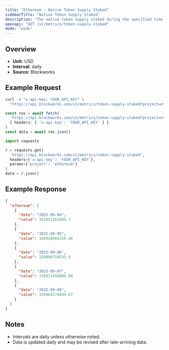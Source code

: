 ```yaml
---
title: "Ethereum : Native Token Supply Staked"
sidebarTitle: "Native Token Supply Staked"
description: "The native token supply staked during the specified time period for given blockchain."
openapi: "GET /v1/metrics/token-supply-staked"
mode: "wide"
---
```


## Overview

- **Unit:** USD
- **Interval:** daily
- **Source:** Blockworks

## Example Request

<CodeGroup>

```bash cURL
curl -H "x-api-key: YOUR_API_KEY" \
  "https://api.blockworks.com/v1/metrics/token-supply-staked?project=ethereum"
```

```typescript TypeScript
const res = await fetch(
  'https://api.blockworks.com/v1/metrics/token-supply-staked?project=ethereum',
  { headers: { 'x-api-key': 'YOUR_API_KEY' } }
)
const data = await res.json()
```

```python Python
import requests

r = requests.get(
  'https://api.blockworks.com/v1/metrics/token-supply-staked',
  headers={'x-api-key': 'YOUR_API_KEY'},
  params={'project': 'ethereum'}
)
data = r.json()
```

</CodeGroup>

## Example Response

```json
{
  "ethereum": [
    {
      "date": "2025-09-04",
      "value": 161951362094.7
    },
    {
      "date": "2025-09-05",
      "value": 160928864156.46
    },
    {
      "date": "2025-09-06",
      "value": 159006759535.9
    },
    {
      "date": "2025-09-07",
      "value": 158911456808.88
    },
    {
      "date": "2025-09-08",
      "value": 159464176049.67
    }
  ]
}
```

## Notes
- Intervals are daily unless otherwise noted.
- Data is updated daily and may be revised after late-arriving data.
